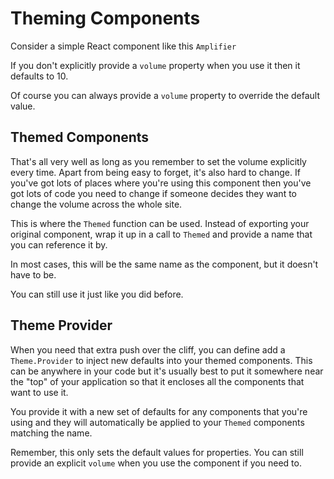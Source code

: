 
# Theming Components

Consider a simple React component like this `Amplifier`

<Snippet
  file="Amplifier.jsx"
  expand
/>

If you don't explicitly provide a `volume` property when you use it then it
defaults to 10.

<Example
  Component={DefaultAmp}
  code={DefaultAmpSrc}
  caption="OnStage.jsx"
  expand
/>

Of course you can always provide a `volume` property to override the default
value.

<Example
  Component={AmpWithVolume}
  code={AmpWithVolumeSrc}
  caption="OnStage.jsx"
  expand
/>

## Themed Components

That's all very well as long as you remember to set the volume explicitly
every time.  Apart from being easy to forget, it's also hard to change.  If
you've got lots of places where you're using this component then you've got
lots of code you need to change if someone decides they want to change the
volume across the whole site.

This is where the `Themed` function can be used. Instead of exporting your
original component, wrap it up in a call to `Themed` and provide a name that
you can reference it by.

In most cases, this will be the same name as the component, but it doesn't
have to be.

<Snippet
  file="ThemedAmplifier.jsx"
/>

You can still use it just like you did before.

<Example
  Component={DefaultThemedAmp}
  code={DefaultThemedAmpSrc}
  caption="OnStage.jsx"
  expand
/>

## Theme Provider

When you need that extra push over the cliff, you can define add a
`Theme.Provider` to inject new defaults into your themed components.
This can be anywhere in your code but it's usually best to put it somewhere
near the "top" of your application so that it encloses all the components
that want to use it.

You provide it with a new set of defaults for any components that you're
using and they will automatically be applied to your `Themed` components
matching the name.

Remember, this only sets the default values for properties.  You can still
provide an explicit `volume` when you use the component if you need to.

<Example
  Component={CustomThemedAmp}
  code={CustomThemedAmpSrc}
  caption="Festival.jsx"
  expand
/>
